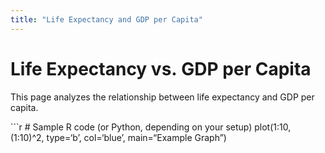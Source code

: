 ```yaml
---
title: "Life Expectancy and GDP per Capita"
---
```


# Life Expectancy vs. GDP per Capita

This page analyzes the relationship between life expectancy and GDP per capita.

```r
# Sample R code (or Python, depending on your setup)
plot(1:10, (1:10)^2, type='b', col='blue', main="Example Graph")
